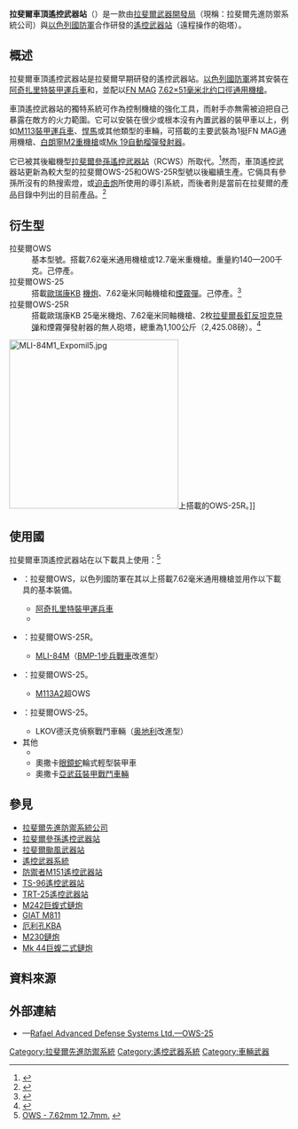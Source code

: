 {{noteTA
|G1=軍事
|G2=長度單位
|1=zh-hans:炮;zh-hk:炮;zh-tw:砲;
|2=zh:裝步戰車;zh-cn:步兵战车;zh-tw:裝步戰車;zh-hk:步兵戰車;
}}
{{Infobox Weapon
|name= 拉斐爾車頂（遙控）武器站<br />{{Lang|en|Rafael Overhead Weapon Station（OWS）}}
|image= File:Rafael OWS.JPG
|image_size= 300px
|caption= 裝上一挺[[FN_MAG通用機槍|FN MAG]]的拉斐爾車頂遙控武器站
|origin= {{flagcountry|Israel}}
|type= [[遙控武器系統|遙控武器系統]]
<!-- Type selection -->
|is_ranged= yes
|is_bladed= 
|is_explosive= 
|is_artillery= yes
|is_vehicle= yes
|is_missile= 
|is_UK= 
<!-- Service history -->
|service= 
|used_by= [[以色列國防軍|以色列國防軍]]
|wars= [[加沙戰爭|2008年加沙戰爭]]
<!-- Production history -->
|designer= [[拉斐爾先進防禦系統公司|拉斐爾先進防禦系統公司]]
|design_date= 
|manufacturer= 拉斐爾先進防禦系統公司
|unit_cost= 
|production_date= 1998年—現在
|number= 
|variants= -{}-
* OWS-25
* OWS-25R
<!-- General specifications -->
|spec_label= 
|weight= <div class="NavFrame collapsed" style="color: black; background-color: #FFFFFF; margin: 0 auto; padding: 0 10px; text-align: left;"><div class="NavHead" style="background-color: #FFFFFF; margin: 0 auto; padding: 0 10px; font-weight:normal;"></div><div class="NavContent" style="background-color: #FFFFFF; margin: 0 auto; padding: 0 10px;">
* OWS 7.62毫米型號：140[[千克|千克]]（308.65[[磅|磅]]）
* OWS 12.7毫米型號：200公斤（440.92磅）
* OWS-25R：1,100公斤（2,425.08磅）
</div>
</div>
|length= <div class="NavFrame collapsed" style="color: black; background-color: #FFFFFF; margin: 0 auto; padding: 0 10px; text-align: left;"><div class="NavHead" style="background-color: #FFFFFF; margin: 0 auto; padding: 0 10px; font-weight:normal;"></div><div class="NavContent" style="background-color: #FFFFFF; margin: 0 auto; padding: 0 10px;">
* OWS：1,820[[毫米|毫米]]
* OWS-25R：2,997毫米
</div>
</div>
|part_length= OWS-25R：1,847毫米
|width= 
|height= <div class="NavFrame collapsed" style="color: black; background-color: #FFFFFF; margin: 0 auto; padding: 0 10px; text-align: left;"><div class="NavHead" style="background-color: #FFFFFF; margin: 0 auto; padding: 0 10px; font-weight:normal;">OWS-25R</div><div class="NavContent" style="background-color: #FFFFFF; margin: 0 auto; padding: 0 10px;">
* 底部：1,160毫米
* 頂部：1,210毫米
* 全高：2,493毫米
</div>
</div>
|diameter= <div class="NavFrame collapsed" style="color: black; background-color: #FFFFFF; margin: 0 auto; padding: 0 10px; text-align: left;"><div class="NavHead" style="background-color: #FFFFFF; margin: 0 auto; padding: 0 10px; font-weight:normal;">OWS-25R</div><div class="NavContent" style="background-color: #FFFFFF; margin: 0 auto; padding: 0 10px;">
* 底部：1,050毫米
* 頂部：1,067毫米
</div>
</div>
|crew= 1人
<!-- Ranged weapon specifications -->
|cartridge= 
|caliber= <div class="NavFrame collapsed" style="color: black; background-color: #FFFFFF; margin: 0 auto; padding: 0 10px; text-align: left;"><div class="NavHead" style="background-color: #FFFFFF; margin: 0 auto; padding: 0 10px; font-weight:normal;"></div><div class="NavContent" style="background-color: #FFFFFF; margin: 0 auto; padding: 0 10px;">
* 7.62毫米（0.30英吋）
* 12.7毫米（0.50英吋）
* 40毫米（1.57英吋）
* 25毫米（0.98英吋）
</div>
</div>
|barrels= 
|action= 
|mode= 
|rate= 
|velocity= 
|energy= 
|range= 
|max_range= 
|feed= 
|sights= 
<!-- 火炮規格 -->
|breech= 
|recoil= 
|carriage= 
|elevation= <div class="NavFrame collapsed" style="color: black; background-color: #FFFFFF; margin: 0 auto; padding: 0 10px; text-align: left;"><div class="NavHead" style="background-color: #FFFFFF; margin: 0 auto; padding: 0 10px; font-weight:normal;"></div><div class="NavContent" style="background-color: #FFFFFF; margin: 0 auto; padding: 0 10px;">
* OWS：-20°—+60°
* OWS-25R：-11°—+60°
</div>
</div>
|traverse= 360°
<!-- 刃器規格 --> 
|blade_type= 
|hilt_type= 
|sheath_type= 
|head_type= 
|haft_type= 
<!-- 爆炸物內填炸藥規格 --> 
|filling= 
|filling_weight= 
|detonation= 
|yield= 
<!-- 車輛/飛彈規格 -->
|armour= 
|primary_armament= <div class="NavFrame collapsed" style="color: black; background-color: #FFFFFF; margin: 0 auto; padding: 0 10px; text-align: left;"><div class="NavHead" style="background-color: #FFFFFF; margin: 0 auto; padding: 0 10px; font-weight:normal;"></div><div class="NavContent" style="background-color: #FFFFFF; margin: 0 auto; padding: 0 10px;">
* OWS：1挺[[FN_MAG通用機槍|FN MAG通用機槍]]、[[白朗寧M2重機槍|白朗寧M2重機槍]]或[[Mk_19自動榴彈發射器|Mk 19自動榴彈發射器]]
* OWS-25、OWS-25R：1門[[歐瑞康KBA機炮|歐瑞康KBA機炮]]
</div>
</div>
|secondary_armament= <div class="NavFrame collapsed" style="color: black; background-color: #FFFFFF; margin: 0 auto; padding: 0 10px; text-align: left;"><div class="NavHead" style="background-color: #FFFFFF; margin: 0 auto; padding: 0 10px; font-weight:normal;"></div><div class="NavContent" style="background-color: #FFFFFF; margin: 0 auto; padding: 0 10px;">
* OWS：
** 1門60毫米[[迫击炮|迫击炮]]
** 12具[[煙霧彈|煙霧彈]]{{Link-en|煙霧彈發射器|Smoke discharger|發射器}}
* OWS-25：
** 1挺FN MAG通用機槍
** 6具煙霧彈發射器
** OWS-25R追加2枚[[拉斐爾長釘反坦克導彈|拉斐爾長釘]][[反坦克导弹|反坦克导弹]]
</div>
</div>
|engine= 
|engine_power= 
|transmission= 
|payload_capacity= 
|fuel_capacity= 
|pw_ratio= 
|suspension= 
|clearance= 
|vehicle_range= 
|speed= 
|guidance= 
|steering= 
<!-- missiles only -->
|wingspan= 
|propellant= 
|ceiling= 
|altitude= 
|depth= 
|boost= 
|accuracy= 
|launch_platform= 
|transport= 
}}

'''拉斐爾車頂遙控武器站'''（{{Lang-en|Rafael Overhead Weapon Station}}）是一款由[[拉斐爾先進防禦系統公司|拉斐爾武器開發局]]（現稱：拉斐爾先進防禦系統公司）與[[以色列國防軍|以色列國防軍]]合作研發的[[遙控武器系統|遙控武器站]]（遠程操作的砲塔）。

== 概述 ==
拉斐爾車頂遙控武器站是拉斐爾早期研發的遙控武器站。[[以色列國防軍|以色列國防軍]]將其安裝在[[阿奇扎里特裝甲運兵車|阿奇扎里特裝甲運兵車]]和{{Link-en|彪馬裝甲工程車|Puma armored engineering vehicle}}，並配以[[FN_MAG通用機槍|FN MAG]] [[7.62×51mm_NATO|7.62×51毫米]][[北大西洋公约组织|北约]][[口徑|口徑]][[通用機槍|通用機槍]]。

車頂遙控武器站的獨特系統可作為控制機槍的強化工具，而射手亦無需被迫把自己暴露在敵方的火力範圍。它可以安裝在很少或根本沒有內置武器的裝甲車以上，例如[[M113裝甲運兵車|M113裝甲運兵車]]、[[悍馬_(軍用汽車)|悍馬]]或其他類型的車輛，可搭載的主要武裝為1挺FN MAG通用機槍、[[白朗寧M2重機槍|白朗寧M2重機槍]]或[[Mk_19自動榴彈發射器|Mk 19自動榴彈發射器]]。

它已被其後繼機型[[拉斐爾參孫遙控武器站|拉斐爾參孫遙控武器站]]（RCWS）所取代。<ref>{{Cite web |url=http://www.rafael.co.il/marketing/news.aspx?FolderID=192&docID=1427 |title=Samson Jr. RCWS Joins RAFAEL Family. |access-date=2016-06-12 |archive-date=2021-02-27 |archive-url=https://web.archive.org/web/20210227043522/https://www.rafael.co.il/marketing/news.aspx?FolderID=192&docID=1427 |dead-url=no }}</ref>然而，車頂遙控武器站更新為較大型的拉斐爾OWS-25和OWS-25R型號以後繼續生產。它倆具有參孫所沒有的熱搜索燈，或[[迫击炮|迫击炮]]所使用的導引系統，而後者則是當前在拉斐爾的產品目錄中列出的目前產品。<ref>{{Cite web |url=http://www.army-guide.com/eng/product2097.html |title=Army Guide—Katlanit OWS 12.7 |access-date=2016-06-12 |archive-date=2021-01-18 |archive-url=https://web.archive.org/web/20210118052445/http://army-guide.com/eng/product2097.html |dead-url=no }}</ref>

== 衍生型 ==
; 拉斐爾OWS
: 基本型號。搭載7.62毫米通用機槍或12.7毫米重機槍。重量約140—200千克。己停產。
; 拉斐爾OWS-25
: 搭載[[歐瑞康KBA機炮|歐瑞康KB]] {{Link-en|25毫米口徑|25 mm caliber}}[[機炮|機炮]]、7.62毫米同軸機槍和[[煙霧彈|煙霧彈]]{{Link-en|煙霧彈發射器|Smoke discharger|發射器}}。己停產。<ref>{{Cite web |url=http://www.rafael.co.il/marketing/SIP_STORAGE/FILES/9/539.pdf |title=OWS 25. |access-date=2016-06-12 |archive-url=https://web.archive.org/web/20150924084518/http://www.rafael.co.il/marketing/SIP_STORAGE/FILES/9/539.pdf |archive-date=2015-09-24 |dead-url=yes }}</ref>
; 拉斐爾OWS-25R
: 搭載歐瑞康KB 25毫米機炮、7.62毫米同軸機槍、2枚[[拉斐爾長釘反坦克導彈|拉斐爾長釘]][[反坦克导弹|反坦克导弹]]和煙霧彈發射器的無人砲塔，總重為1,100公斤（2,425.08磅）。<ref>{{Cite web |url=http://www.rafael.co.il/marketing/SIP_STORAGE/FILES/0/540.pdf |title=OWS 25R. |access-date=2016-06-12 |archive-url=https://web.archive.org/web/20160303175950/http://www.rafael.co.il/marketing/SIP_STORAGE/FILES/0/540.pdf |archive-date=2016-03-03 |dead-url=yes }}</ref>

[[File:MLI-84M1_Expomil5.jpg|305px]]上搭載的OWS-25R。]]

== 使用國 ==
拉斐爾車頂遙控武器站在以下載具上使用：<ref>[http://www.israeli-weapons.com/weapons/small_arms/ows/OWS.html OWS - 7.62mm 12.7mm.] {{webarchive|url=https://web.archive.org/web/20070505060723/http://www.israeli-weapons.com/weapons/small_arms/ows/OWS.html |date=2007-05-05 }}</ref>
* {{flagcountry|Israel}}：拉斐爾OWS，以色列國防軍在其以上搭載7.62毫米通用機槍並用作以下載具的基本裝備。
** [[阿奇扎里特裝甲運兵車|阿奇扎里特裝甲運兵車]]
** {{Link-en|美洲狮裝甲工程車|Puma armored engineering vehicle}}
* {{flagcountry|Romania}}：拉斐爾OWS-25R。
** [[MLI-84步兵战车|MLI-84M]]（{{Link-en|羅馬尼亞陸軍|Romanian Land Forces}}[[BMP-1步兵戰車|BMP-1步兵戰車]]改進型）
* {{flagcountry|Singapore}}：拉斐爾OWS-25。
** [[M113裝甲運兵車|M113A2]]超OWS
* {{flagcountry|Slovenia}}：拉斐爾OWS-25。
** LKOV德沃克偵察戰鬥車輛（[[奥地利|奥地利]]{{Link-en|潘德1型裝甲運兵車|Pandur I}}改進型）
* 其他
** {{Link-en|奧撒卡|Otokar}}{{Link-en|奧撒卡蠍式步兵機動車輛|Otokar Akrep|蠍式}}{{Link-en|步兵機動車輛|Infantry mobility vehicle}}
** 奧撒卡[[眼鏡蛇裝甲車|眼鏡蛇]]輪式輕型裝甲車
** 奧撒卡[[AV-81裝甲車|亞武茲裝甲戰鬥車輛]]

== 參見 ==
* [[拉斐爾先進防禦系統公司|拉斐爾先進防禦系統公司]]
* [[拉斐爾參孫遙控武器站|拉斐爾參孫遙控武器站]]
* [[拉斐爾颱風武器站|拉斐爾颱風武器站]]
* [[遙控武器系統|遙控武器系統]]
* [[防禦者M151遙控武器站|防禦者M151遙控武器站]]
* [[TS-96遙控武器站|TS-96遙控武器站]]
* [[TRT-25遙控武器站|TRT-25遙控武器站]]
* [[M242巨蝮式鏈炮|M242巨蝮式鏈炮]]
* [[GIAT_M811機炮|GIAT M811]]
* [[歐瑞康KBA機炮|厄利孔KBA]]
* [[M230鏈炮|M230鏈炮]]
* [[Mk_44巨蝮二式鏈炮|Mk 44巨蝮二式鏈炮]]

== 資料來源 ==
<div class="references-small">
<references />
</div>

== 外部連結 ==
* {{en icon}}—[http://www.rafael.co.il/Marketing/402-989-en/Marketing.aspx Rafael Advanced Defense Systems Ltd.—OWS-25] {{Wayback|url=http://www.rafael.co.il/Marketing/402-989-en/Marketing.aspx |date=20170305004719 }}
{{拉斐爾先進防禦系統}}
[[Category:拉斐爾先進防禦系統|Category:拉斐爾先進防禦系統]]
[[Category:遙控武器系統|Category:遙控武器系統]]
[[Category:車輛武器|Category:車輛武器]]